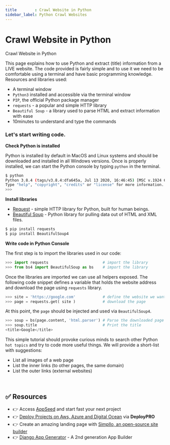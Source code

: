 ```yaml
---
title        : Crawl Website in Python
sidebar_label: Python Crawl Websites
---
```


# Crawl Website in Python

<SubHeading>Crawl Website in Python</SubHeading>

This page explains how to use Python and extract (title) information from a LIVE website. 
The code provided is fairly simple and to use it we need to be comfortable using a terminal and have basic programming knowledge. Resources and libraries used:

- A terminal window
- `Python3` installed and accessible via the terminal window
- `PIP`, the official Python package manager
- `requests` - a popular and simple HTTP library
- `Beautiful Soup` - a library used to parse HTML and extract information with ease
- 10minutes to understand and type the commands&#x20;

### Let's start writing code.

**Check Python is installed**

Python is installed by default in MacOS and Linux systems and should be downloaded and installed in all Windows versions. 
Once is properly installed, we can start the Python console by typing `python` in the terminal.

```bash
$ python
Python 3.8.4 (tags/v3.8.4:dfa645a, Jul 13 2020, 16:46:45) [MSC v.1924 64 bit (AMD64)] on win32
Type "help", "copyright", "credits" or "license" for more information.
>>>
```

**Install libraries**

- [Request](https://requests.readthedocs.io/en/master/) - simple HTTP library for Python, built for human beings.
- [Beautiful Soup](https://www.crummy.com/software/BeautifulSoup/bs4/doc/) - Python library for pulling data out of HTML and XML files.

```bash
$ pip install requests
$ pip install BeautifulSoup4
```

**Write code in Python Console**

The first step is to import the libraries used in our code:

```python
>>> import requests                        # import the library
>>> from bs4 import BeautifulSoup as bs    # import the library
```

Once the libraries are imported we can use all helpers exposed. The following code snippet defines a variable that holds the website address and download the page using `requests` library.

```python
>>> site = 'https://google.com'            # define the website we want to process
>>> page = requests.get( site )            # download the page
```

At this point, the `page` should be injected and used via `BeautifulSoup4`.

```python
>>> soup = bs(page.content, 'html.parser') # Parse the downloaded page with BeautifulSoup
>>> soup.title                             # Print the title
<title>Google</title>
```

This simple tutorial should provoke curious minds to search other Python `hot topics` and try to code more useful things. We will provide a short-list with suggestions:

- List all images of a web page
- List the inner links (to other pages, the same domain)
- List the outer links (external websites)

<br />

## ✅ Resources 

- 👉 Access [AppSeed](https://appseed.us/) and start fast your next project
- 👉 [Deploy Projects on Aws, Azure and Digital Ocean](https://www.docs.deploypro.dev/) via **DeployPRO**
- 👉 Create an amazing landing page with [Simpllo, an open-source site builder](https://www.simpllo.com/)
- 👉 [Django App Generator](https://app-generator.dev/django/) - A 2nd generation App Builder
